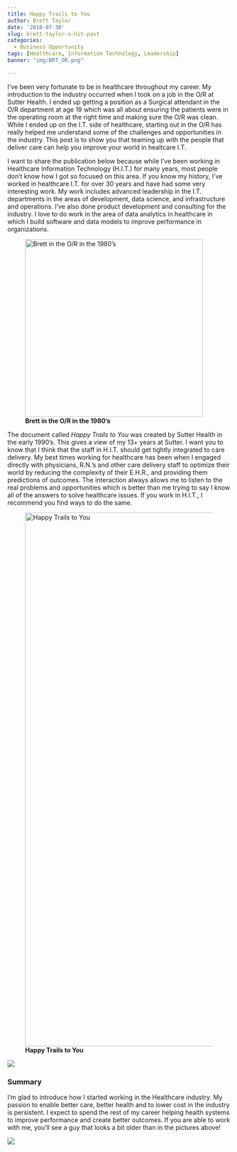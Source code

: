 ```yaml
---
title: Happy Trails to You
author: Brett Taylor
date: '2018-07-30'
slug: brett-taylor-s-hit-past
categories:
  - Business Opportunity
tags: [Healthcare, Information Technology, Leadership]
banner: "img/BRT_OR.png"

---
```



I've been very fortunate to be in healthcare throughout my career.  My introduction to the industry occurred when I took on a job in the O/R at Sutter Health.  I ended up getting a position as a Surgical attendant in the O/R department at age 19 which was all about ensuring the patients were in the operating room at the right time and making sure the O/R was clean. While I ended up on the I.T. side of healthcare, starting out in the O/R has really helped me understand some of the challenges and opportunities in the industry.  This post is to show you that teaming up with the people that deliver care can help you improve your world in healtcare I.T.

I want to share the publication below because while I've been working in Healthcare Information Technology (H.I.T.) for many years, most people don't know how I got so focused on this area.  If you know my history, I've worked in healthcare I.T. for over 30 years and have had some very interesting work.  My work includes advanced leadership in the I.T. departments in the areas of development, data science, and infrastructure and operations.  I've also done product development and consulting for the industry.  I love to do work in the area of data analytics in healthcare in which I build software and data models to improve performance in organizations.  

![__Brett in the O/R in the 1980's__](/blog/2018-07-29-brett-taylor-s-hit-past_files/BRT_OR.png){width=400px}

The document called _Happy Trails to You_ was created by Sutter Health in the early 1990's.  This gives a view of my 13+ years at Sutter.  I  want you to know that I think that the staff in H.I.T. should get tightly integrated to care delivery. My best times working for healthcare has been when I engaged directly with physicians, R.N.'s and other care delivery staff to optimize their world by reducing the complexity of their E.H.R., and providing them predictions of outcomes.  The interaction always allows me to listen to the real problems and opportunities which is better than me trying to say I know all of the answers to solve healthcare issues.  If you work in H.I.T., I recommend you find ways to do the same.

![__Happy Trails to You__](/blog/2018-07-29-brett-taylor-s-hit-past_files/Sutter_Page_3_BRT.png){width=1000px height=1200px}  


![](/blog/2018-07-29-brett-taylor-s-hit-past_files/Sutter_Page_4_BT.png)

### Summary

I'm glad to introduce how I started working in the Healthcare industry. My passion to enable better care, better health and to lower cost in the industry is persistent.  I expect to spend the rest of my career helping health systems to improve performance and create better outcomes.  If you are able to work with me, you'll see a guy that looks a bit older than in the pictures above! 


![](/blog/2018-07-29-brett-taylor-s-hit-past_files/4d1e6b889d5a0.image.jpg)
